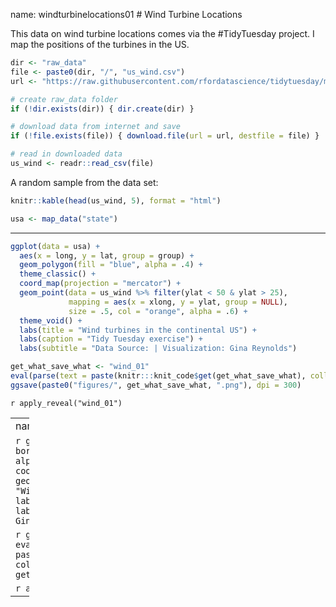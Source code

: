 name: windturbinelocations01
# Wind Turbine Locations 

This data on wind turbine locations comes via the #TidyTuesday project.  I map the positions of the turbines in the US. 

```{r, echo = F}

dir <- "raw_data"
file <- paste0(dir, "/", "us_wind.csv")
url <- "https://raw.githubusercontent.com/rfordatascience/tidytuesday/master/data/2018/2018-11-06/us_wind.csv"

# create raw_data folder
if (!dir.exists(dir)) { dir.create(dir) }

# download data from internet and save
if (!file.exists(file)) { download.file(url = url, destfile = file) }

# read in downloaded data
us_wind <- readr::read_csv(file)
```
A random sample from the data set: 
```{r, echo = F}
knitr::kable(head(us_wind, 5), format = "html")
```


```{r, echo = F}
usa <- map_data("state")
```



---
  
```{r wind_01, eval=F, echo=F}
ggplot(data = usa) +  
  aes(x = long, y = lat, group = group) + 
  geom_polygon(fill = "blue", alpha = .4) + 
  theme_classic() +
  coord_map(projection = "mercator") +
  geom_point(data = us_wind %>% filter(ylat < 50 & ylat > 25), 
             mapping = aes(x = xlong, y = ylat, group = NULL), 
             size = .5, col = "orange", alpha = .6) + 
  theme_void() + 
  labs(title = "Wind turbines in the continental US") + 
  labs(caption = "Tidy Tuesday exercise") +
  labs(subtitle = "Data Source: | Visualization: Gina Reynolds") 
```

```{r, echo = F, warning=F, message=F, eval = T, fig.show='hide'}
get_what_save_what <- "wind_01"
eval(parse(text = paste(knitr:::knit_code$get(get_what_save_what), collapse = "")))
ggsave(paste0("figures/", get_what_save_what, ".png"), dpi = 300)
```

`r apply_reveal("wind_01")`


---
name: windturbinelocations02
```{r, echo=F}
data <- us_wind %>% 
  filter(ylat < 50 & ylat > 25)
```


```{r wind_02, eval=F, echo=F}
  ggplot(data) +
  aes(x = xlong, y = ylat) + 
  borders("state") +
  geom_point(col = "steelblue", alpha = .2) +
  theme_void() +
  coord_map(projection = "mercator") +
  geom_density_2d(col = "darkgrey") + 
  labs(title = "Wind turbines in the continental US") + 
  labs(caption = "Tidy Tuesday exercise") +
  labs(subtitle = "Data Source: | Visualization: Gina Reynolds")
```

```{r, echo = F, warning=F, message=F, eval = T, fig.show='hide'}
get_what_save_what <- "wind_02"
eval(parse(text = paste(knitr:::knit_code$get(get_what_save_what), collapse = "")))
ggsave(paste0("figures/", get_what_save_what, ".png"), dpi = 300)
```

`r apply_reveal("wind_02")`

---


